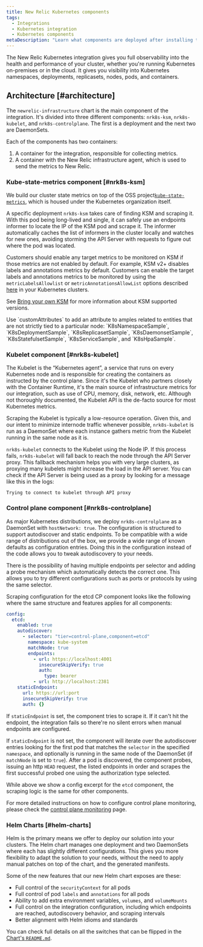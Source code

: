 ```yaml
---
title: New Relic Kubernetes components
tags:
  - Integrations
  - Kubernetes integration
  - Kubernetes components
metaDescription: "Learn what components are deployed after installing the Kubernetes integration."
---
```


The New Relic Kubernetes integration gives you full observability into the health and performance of your cluster, whether you're running Kubernetes on-premises or in the cloud. It gives you visibility into Kubernetes namespaces, deployments, replicasets, nodes, pods, and containers.

## Architecture [#architecture]

The `newrelic-infrastructure` chart is the main component of the integration. It's divided into three different components: `nrk8s-ksm`, `nrk8s-kubelet`, and `nrk8s-controlplane`. The first is a deployment and the next two are DaemonSets.

Each of the components has two containers:

1. A container for the integration, responsible for collecting metrics.
2. A container with the New Relic infrastructure agent, which is used to send the metrics to New Relic.

### Kube-state-metrics component [#nrk8s-ksm]

We build our cluster state metrics on top of the OSS project[`kube-state-metrics`](https://github.com/kubernetes/kube-state-metrics), which is housed under the Kubernetes organization itself. 

A specific deployment `nrk8s-ksm` takes care of finding KSM and scraping it. With this pod being long-lived and single, it can safely use an endpoints informer to locate the IP of the KSM pod and scrape it. The informer automatically caches the list of informers in the cluster locally and watches for new ones, avoiding storming the API Server with requests to figure out where the pod was located. 

Customers should enable any target metrics to be monitored on KSM if those metrics are not enabled by default. For example, KSM v2+ disables labels and annotations metrics by default. Customers can enable the target labels and annotations metrics to be monitored by using the `metricLabelsAllowlist` or `metricAnnotationsAllowList` options described [here](https://github.com/kubernetes/kube-state-metrics/blob/main/docs/cli-arguments.md) in your Kubernetes clusters.

See [Bring your own KSM](https://github.com/newrelic/helm-charts/blob/master/charts/nri-bundle/README.md#bring-your-own-ksm) for more information about KSM supported versions.

<Callout variant="important">
  Use `customAttributes` to add an attribute to amples related to entities that are not strictly tied to a particular node: `K8sNamespaceSample`, `K8sDeploymentSample`, `K8sReplicasetSample`, `K8sDaemonsetSample`, `K8sStatefulsetSample`, `K8sServiceSample`, and `K8sHpaSample`.
</Callout>

### Kubelet component [#nrk8s-kubelet]

The Kubelet is the “Kubernetes agent”, a service that runs on every Kubernetes node and is responsible for creating the containers as instructed by the control plane. Since it's the Kubelet who partners closely with the Container Runtime, it's the main source of infrastructure metrics for our integration, such as use of CPU, memory, disk, network, etc. Although not thoroughly documented, the Kubelet API is the de-facto source for most Kubernetes metrics.

Scraping the Kubelet is typically a low-resource operation. Given this, and our intent to minimize internode traffic whenever possible, `nrk8s-kubelet` is run as a DaemonSet where each instance gathers metric from the Kubelet running in the same node as it is.

`nrk8s-kubelet` connects to the Kubelet using the Node IP. If this process fails, `nrk8s-kubelet` will fall back to reach the node through the API Server proxy. This fallback mechanism helps you with very large clusters, as proxying many kubelets might increase the load in the API server. You can check if the API Server is being used as a proxy by looking for a message like this in the logs:

```
Trying to connect to kubelet through API proxy
```

### Control plane component [#nrk8s-controlplane]

As major Kubernetes distributions, we deploy `nrk8s-controlplane` as a DaemonSet with `hostNetwork: true`. The configuration is structured to support autodiscover and static endpoints. To be compatible with a wide range of distributions out of the box, we provide a wide range of known defaults as configuration entries. Doing this in the configuration instead of the code allows you to tweak autodiscovery to your needs.

There is the possibility of having multiple endpoints per selector and adding a probe mechanism which automatically detects the correct one. This allows you to try different configurations such as ports or protocols by using the same selector.

Scraping configuration for the etcd CP component looks like the following where the same structure and features applies for all components:

```yaml
config:
  etcd:
    enabled: true
    autodiscover:
      - selector: "tier=control-plane,component=etcd"
        namespace: kube-system
        matchNode: true
        endpoints:
          - url: https://localhost:4001
            insecureSkipVerify: true
            auth:
              type: bearer
          - url: http://localhost:2381
    staticEndpoint:
      url: https://url:port
      insecureSkipVerify: true
      auth: {}
```

If `staticEndpoint` is set, the component tries to scrape it. If it can't hit the endpoint, the integration fails so there're no silent errors when manual endpoints are configured.

If `staticEndpoint` is not set, the component will iterate over the autodiscover entries looking for the first pod that matches the `selector` in the specified `namespace`, and optionally is running in the same node of the DaemonSet (if `matchNode` is set to `true`). After a pod is discovered, the component probes, issuing an http `HEAD` request, the listed endpoints in order and scrapes the first successful probed one using the authorization type selected.

While above we show a config excerpt for the `etcd` component, the scraping logic is the same for other components.

For more detailed instructions on how to configure control plane monitoring, please check the [control plane monitoring](/docs/kubernetes-pixie/kubernetes-integration/advanced-configuration/configure-control-plane-monitoring) page.

### Helm Charts [#helm-charts]

Helm is the primary means we offer to deploy our solution into your clusters. The Helm chart manages one deployment and two DaemonSets where each has slightly different configurations. This gives you more flexibility to adapt the solution to your needs, without the need to apply manual patches on top of the chart, and the generated manifests.

Some of the new features that our new Helm chart exposes are these:

* Full control of the `securityContext` for all pods
* Full control of pod `labels` and `annotations` for all pods
* Ability to add extra environment variables, `volumes`, and `volumeMounts`
* Full control on the integration configuration, including which endpoints are reached, autodiscovery behavior, and scraping intervals
* Better alignment with Helm idioms and standards

You can check full details on all the switches that can be flipped in the [Chart's `README.md`](https://github.com/newrelic/nri-kubernetes/blob/main/charts/newrelic-infrastructure/README.md).
